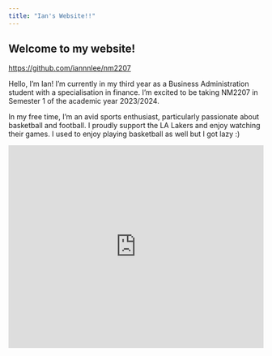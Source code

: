 ```yaml
---
title: "Ian's Website!!"
---
```


## Welcome to my website!

<https://github.com/iannnlee/nm2207>

Hello, I'm Ian! I'm currently in my third year as a Business Administration student with a specialisation in finance. I'm excited to be taking NM2207 in Semester 1 of the academic year 2023/2024.

In my free time, I'm an avid sports enthusiast, particularly passionate about basketball and football. I proudly support the LA Lakers and enjoy watching their games. I used to enjoy playing basketball as well but I got lazy :)

<iframe height="400" width="100%" frameborder="no" src="https://iannnlee.shinyapps.io/IanShinyApp/">

</iframe>
